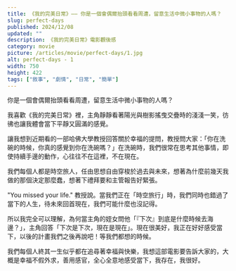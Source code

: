 ```yaml
---
title: 《我的完美日常》—— 你是一個會偶爾抬頭看看周遭，留意生活中微小事物的人嗎？
slug: perfect-days
published: 2024/12/08
updated: ""
description: 《我的完美日常》電影觀後感
category: movie
picture: /articles/movie/perfect-days/1.jpg
alt: perfect-days - 1
width: 750
height: 422
tags: ["敘事", "劇情", "日常", "簡單"]
---
```


你是一個會偶爾抬頭看看周遭，留意生活中微小事物的人嗎？

我喜歡《我的完美日常》裡，主角靜靜看著陽光與樹影搖曳交疊時的淺淺一笑，彷彿也讓我體會當下平靜又圓滿的感覺。

讓我想到近期看的一部哈佛大學教授回答關於幸福的提問，教授問大家：「你在洗碗的時候，你真的感覺到你在洗碗嗎？」在洗碗時，我們很常在思考其他事情，即使持續手邊的動作，心往往不在這裡，不在現在。

我們每個人都是時空旅人，任由思想自由穿梭於過去與未來，想著為什麼前幾天我做的那個決定那麼蠢，想著下禮拜要和主管報告好緊張。

<BlogInsertImage
  src="/articles/movie/perfect-days/2.jpg"
  alt="perfect-days - 2"
/>

"You missed your life." 教授說。當我們正在「時空旅行」時，我們同時也錯過了當下的人生，待未來回首現在，我們可能什麼也沒記得。

所以我完全可以理解，為何當主角的姪女問他「『下次』到底是什麼時候去海邊？」，主角回答「下次是下次，現在是現在」。現在很美好，我正在好好感受當下，以後的計畫我們之後再說吧！等我們都想的時候。

我們每個人終其一生似乎都在追尋著幸福與快樂，我想這部電影要告訴大家的，大概是幸福不假外求，善用感官，全心全意地感受當下，我存在，我很好。

